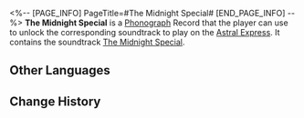 <%-- [PAGE_INFO]
PageTitle=#The Midnight Special#
[END_PAGE_INFO] --%>
{{Item Infobox
|id          = 210319
|image       = Item The Midnight Special.png
|type        = Disk
|invCategory = Valuables
|rarity      = 3
|effect      = 
|description = A record that can be played on the Express' phonograph. It might be a chance acquisition or a gift from someone else. All sorts of memories surge up when the music plays &mdash; the smiles, encounters, touches, and the excitement of battle. Maybe that is why people still collect records even as society rapidly advances.<br />The current record contains the track "The Midnight Special."
}}
{{Description|''Let this midnight train take me to the land of honey.''}}
'''The Midnight Special''' is a [[Phonograph]] Record that the player can use to unlock the corresponding soundtrack to play on the [[Astral Express]]. It contains the soundtrack [[The Midnight Special]].

==Other Languages==
{{Other Languages
|en   = The Midnight Special
|zhs  = 《午夜特快》
|zht  = 《午夜特快》
|ja   = 『ミッドナイト・エクスプレス』
|ko   = ≪자정 특급≫
|es   = Tren de media noche
|fr   = « The Midnight Special »
|ru   = The Midnight Special
|th   = "The Midnight Special"
|vi   = "Điều Đặc Biệt Lúc Nửa Đêm"
|de   = „Das Mitternachtsspezial“
|id   = "The Midnight Special"
|pt   = The Midnight Special
}}

==Change History==
{{Change History|2.1}}